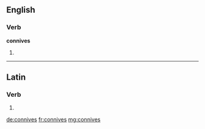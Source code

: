 ==English==

===Verb===
'''connives'''

# {{third-person singular of|connive}}

----

==Latin==

===Verb===
{{la-verb-form|connīvēs}}

# {{conjugation of|conniveo|connīveō|2|s|pres|act|ind|lang=la}}
{{count page|[[Wiktionary:Page count]]}}

[[de:connives]]
[[fr:connives]]
[[mg:connives]]